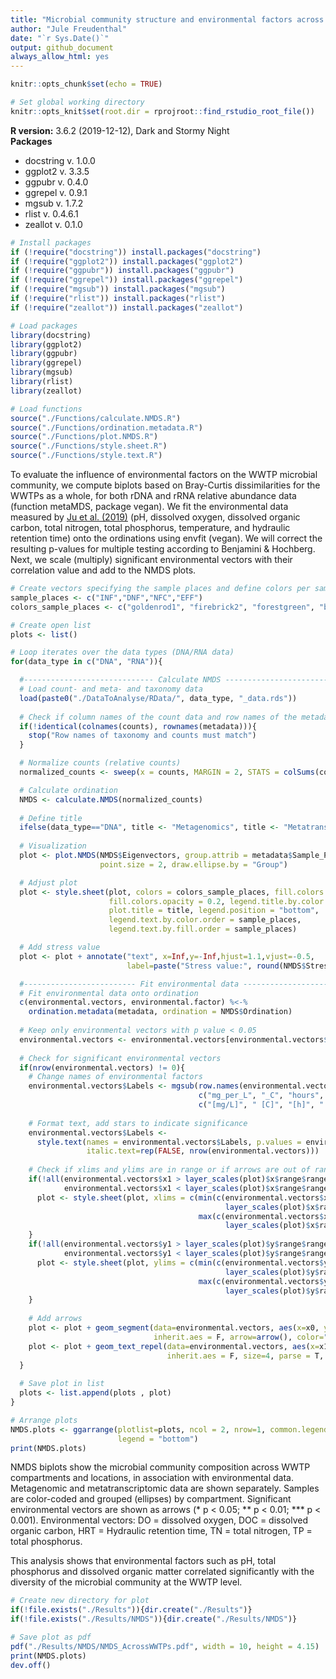 ```yaml
---
title: "Microbial community structure and environmental factors across WWTPs"  
author: "Jule Freudenthal"  
date: "`r Sys.Date()`"  
output: github_document
always_allow_html: yes
---
```

```r
knitr::opts_chunk$set(echo = TRUE)

# Set global working directory
knitr::opts_knit$set(root.dir = rprojroot::find_rstudio_root_file())
```

**R version:** 3.6.2 (2019-12-12), Dark and Stormy Night  
**Packages**

* docstring v. 1.0.0 
* ggplot2 v. 3.3.5  
* ggpubr v. 0.4.0  
* ggrepel v. 0.9.1  
* mgsub v. 1.7.2  
* rlist v. 0.4.6.1  
* zeallot v. 0.1.0  

```r
# Install packages
if (!require("docstring")) install.packages("docstring")
if (!require("ggplot2")) install.packages("ggplot2")
if (!require("ggpubr")) install.packages("ggpubr")
if (!require("ggrepel")) install.packages("ggrepel")
if (!require("mgsub")) install.packages("mgsub")
if (!require("rlist")) install.packages("rlist")
if (!require("zeallot")) install.packages("zeallot")
```
```r
# Load packages
library(docstring)
library(ggplot2)
library(ggpubr)
library(ggrepel)
library(mgsub)
library(rlist)
library(zeallot)

# Load functions
source("./Functions/calculate.NMDS.R")
source("./Functions/ordination.metadata.R")
source("./Functions/plot.NMDS.R")
source("./Functions/style.sheet.R")
source("./Functions/style.text.R")
```

To evaluate the influence of environmental factors on the WWTP microbial community, we compute biplots based on Bray-Curtis dissimilarities for the WWTPs as a whole, for both rDNA and rRNA relative abundance data (function metaMDS, package vegan). We fit the environmental data measured by [Ju et al. (2019)](https://doi.org/10.1038/s41396-018-0277-8) (pH, dissolved oxygen, dissolved organic carbon, total nitrogen, total phosphorus, temperature, and hydraulic retention time) onto the ordinations using envfit (vegan). We will correct the resulting p-values for multiple testing according to Benjamini & Hochberg. Next, we scale (multiply) significant environmental vectors with their correlation value and add to the NMDS plots. 

```r
# Create vectors specifying the sample places and define colors per sample place
sample_places <- c("INF","DNF","NFC","EFF")
colors_sample_places <- c("goldenrod1", "firebrick2", "forestgreen", "blue")

# Create open list
plots <- list()

# Loop iterates over the data types (DNA/RNA data)
for(data_type in c("DNA", "RNA")){

  #----------------------------- Calculate NMDS -----------------------------#
  # Load count- and meta- and taxonomy data
  load(paste0("./DataToAnalyse/RData/", data_type, "_data.rds"))
  
  # Check if column names of the count data and row names of the metadata match
  if(!identical(colnames(counts), rownames(metadata))){
    stop("Row names of taxonomy and counts must match")
  }

  # Normalize counts (relative counts)
  normalized_counts <- sweep(x = counts, MARGIN = 2, STATS = colSums(counts), FUN = '/')

  # Calculate ordination
  NMDS <- calculate.NMDS(normalized_counts) 
  
  # Define title
  ifelse(data_type=="DNA", title <- "Metagenomics", title <- "Metatranscriptomics")
  
  # Visualization
  plot <- plot.NMDS(NMDS$Eigenvectors, group.attrib = metadata$Sample_Place, 
                    point.size = 2, draw.ellipse.by = "Group")

  # Adjust plot
  plot <- style.sheet(plot, colors = colors_sample_places, fill.colors = colors_sample_places, 
                      fill.colors.opacity = 0.2, legend.title.by.color = "WWTP compartments",
                      plot.title = title, legend.position = "bottom",
                      legend.text.by.color.order = sample_places, 
                      legend.text.by.fill.order = sample_places)

  # Add stress value
  plot <- plot + annotate("text", x=Inf,y=-Inf,hjust=1.1,vjust=-0.5,
                          label=paste("Stress value:", round(NMDS$StressValue,3)))

  #------------------------- Fit environmental data -------------------------#
  # Fit environmental data onto ordination
  c(environmental.vectors, environmental.factor) %<-% 
    ordination.metadata(metadata, ordination = NMDS$Ordination)
  
  # Keep only environmental vectors with p value < 0.05
  environmental.vectors <- environmental.vectors[environmental.vectors$p.values < 0.05,]
  
  # Check for significant environmental vectors
  if(nrow(environmental.vectors) != 0){
    # Change names of environmental factors
    environmental.vectors$Labels <- mgsub(row.names(environmental.vectors), 
                                          c("mg_per_L", "_C", "hours", "_"),
                                          c("[mg/L]", " [C]", "[h]", " "))
    
    # Format text, add stars to indicate significance
    environmental.vectors$Labels <- 
      style.text(names = environmental.vectors$Labels, p.values = environmental.vectors$p.values,
                 italic.text=rep(FALSE, nrow(environmental.vectors)))
    
    # Check if xlims and ylims are in range or if arrows are out of rang
    if(!all(environmental.vectors$x1 > layer_scales(plot)$x$range$range[1] & 
            environmental.vectors$x1 < layer_scales(plot)$x$range$range[2])){
      plot <- style.sheet(plot, xlims = c(min(c(environmental.vectors$x1, 
                                                layer_scales(plot)$x$range$range))*1.05, 
                                          max(c(environmental.vectors$x1, 
                                                layer_scales(plot)$x$range$range))*1.05))
    }
    if(!all(environmental.vectors$y1 > layer_scales(plot)$y$range$range[1] & 
            environmental.vectors$y1 < layer_scales(plot)$y$range$range[2])){
      plot <- style.sheet(plot, ylims = c(min(c(environmental.vectors$y1, 
                                                layer_scales(plot)$y$range$range))*1.05, 
                                          max(c(environmental.vectors$y1, 
                                                layer_scales(plot)$y$range$range))*1.05))
    }
    
    # Add arrows
    plot <- plot + geom_segment(data=environmental.vectors, aes(x=x0, y=y0, xend=x1, yend=y1),
                                inherit.aes = F, arrow=arrow(), color="black")
    plot <- plot + geom_text_repel(data=environmental.vectors, aes(x=x1, y=y1,label=Labels),
                                   inherit.aes = F, size=4, parse = T, force = T)
  }
  
  # Save plot in list
  plots <- list.append(plots , plot)
}

# Arrange plots
NMDS.plots <- ggarrange(plotlist=plots, ncol = 2, nrow=1, common.legend = TRUE, 
                        legend = "bottom")
print(NMDS.plots)
```

NMDS biplots show the microbial community composition across WWTP compartments and locations, in association with environmental data. Metagenomic and metatranscriptomic data are shown separately. Samples are color-coded and grouped (ellipses) by compartment. Significant environmental vectors are shown as arrows (* p < 0.05; ** p < 0.01; *** p < 0.001). Environmental vectors: DO = dissolved oxygen, DOC = dissolved organic carbon, HRT = Hydraulic retention time, TN = total nitrogen, TP = total phosphorus.

This analysis shows that environmental factors such as pH, total phosphorus and dissolved organic matter correlated significantly with the diversity of the microbial community at the WWTP level.

```r
# Create new directory for plot
if(!file.exists("./Results")){dir.create("./Results")}
if(!file.exists("./Results/NMDS")){dir.create("./Results/NMDS")}

# Save plot as pdf
pdf("./Results/NMDS/NMDS_AcrossWWTPs.pdf", width = 10, height = 4.15)
print(NMDS.plots)
dev.off()
```